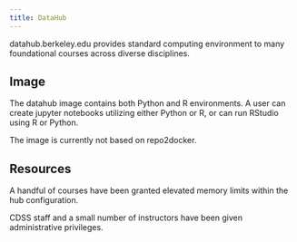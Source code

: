 ```yaml
---
title: DataHub
---
```


datahub.berkeley.edu provides standard computing environment to many
foundational courses across diverse disciplines.

## Image

The datahub image contains both Python and R environments. A user can
create jupyter notebooks utilizing either Python or R, or can run
RStudio using R or Python.

The image is currently not based on repo2docker.

## Resources

A handful of courses have been granted elevated memory limits within the
hub configuration.

CDSS staff and a small number of instructors have been given
administrative privileges.
